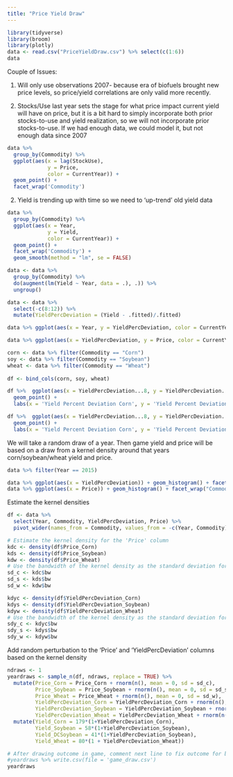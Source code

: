 ```yaml
---
title: "Price Yield Draw"
---
```


```r
library(tidyverse)
library(broom)
library(plotly)
data <- read.csv("PriceYieldDraw.csv") %>% select(c(1:6))
data
```

Couple of Issues: 

1. Will only use observations 2007- because era of biofuels brought new price levels, so price/yield correlations are only valid more recently. 

2. Stocks/Use last year sets the stage for what price impact current yield will have on price, but it is a bit hard to simply incorporate both prior stocks-to-use and yield realization, so we will not incorporate prior stocks-to-use. If we had enough data, we could model it, but not enough data since 2007  

```r
data %>% 
  group_by(Commodity) %>% 
  ggplot(aes(x = lag(StockUse), 
             y = Price, 
             color = CurrentYear)) + 
  geom_point() + 
  facet_wrap('Commodity')
```

2. Yield is trending up with time so we need to 'up-trend' old yield data

```r
data %>% 
  group_by(Commodity) %>% 
  ggplot(aes(x = Year, 
             y = Yield, 
             color = CurrentYear)) + 
  geom_point() + 
  facet_wrap('Commodity') +
  geom_smooth(method = "lm", se = FALSE) 

data <- data %>%
  group_by(Commodity) %>%
  do(augment(lm(Yield ~ Year, data = .), .)) %>%
  ungroup() 

data <- data %>% 
  select(-c(8:12)) %>% 
  mutate(YieldPercDeviation = (Yield - .fitted)/.fitted)

data %>% ggplot(aes(x = Year, y = YieldPercDeviation, color = CurrentYear)) + geom_point() + facet_wrap("Commodity")

data %>% ggplot(aes(x = YieldPercDeviation, y = Price, color = CurrentYear)) + geom_point() + facet_wrap("Commodity")

corn <- data %>% filter(Commodity == "Corn")
soy <- data %>% filter(Commodity == "Soybean")
wheat <- data %>% filter(Commodity == "Wheat")
  
df <- bind_cols(corn, soy, wheat)  

df %>%  ggplot(aes(x = YieldPercDeviation...8, y = YieldPercDeviation...16)) + 
  geom_point() + 
  labs(x = 'Yield Percent Deviation Corn', y = 'Yield Percent Deviation Soybean')

df %>%  ggplot(aes(x = YieldPercDeviation...8, y = YieldPercDeviation...24)) + 
  geom_point() + 
  labs(x = 'Yield Percent Deviation Corn', y = 'Yield Percent Deviation Wheat')
```


We will take a random draw of a year. Then game yield and price will be based on a draw from a kernel density around that years corn/soybean/wheat yield and price. 

```r
data %>% filter(Year == 2015)

data %>% ggplot(aes(x = YieldPercDeviation)) + geom_histogram() + facet_wrap("Commodity")
data %>% ggplot(aes(x = Price)) + geom_histogram() + facet_wrap("Commodity")
```

Estimate the kernel densities

```r
df <- data %>% 
  select(Year, Commodity, YieldPercDeviation, Price) %>% 
  pivot_wider(names_from = Commodity, values_from = -c(Year, Commodity))

# Estimate the kernel density for the 'Price' column
kdc <- density(df$Price_Corn)
kds <- density(df$Price_Soybean)
kdw <- density(df$Price_Wheat)
# Use the bandwidth of the kernel density as the standard deviation for the Gaussian noise
sd_c <- kdc$bw
sd_s <- kds$bw
sd_w <- kdw$bw

kdyc <- density(df$YieldPercDeviation_Corn)
kdys <- density(df$YieldPercDeviation_Soybean)
kdyw <- density(df$YieldPercDeviation_Wheat)
# Use the bandwidth of the kernel density as the standard deviation for the Gaussian noise
sdy_c <- kdyc$bw
sdy_s <- kdys$bw
sdy_w <- kdyw$bw

```

Add random perturbation to the 'Price' and 'YieldPercDeviation' columns based on the kernel density

```r


ndraws <- 1
yeardraws <- sample_n(df, ndraws, replace = TRUE) %>%
  mutate(Price_Corn = Price_Corn + rnorm(n(), mean = 0, sd = sd_c),
         Price_Soybean = Price_Soybean + rnorm(n(), mean = 0, sd = sd_s),
         Price_Wheat = Price_Wheat + rnorm(n(), mean = 0, sd = sd_w),
         YieldPercDeviation_Corn = YieldPercDeviation_Corn + rnorm(n(), mean = 0, sd = sdy_c),
         YieldPercDeviation_Soybean = YieldPercDeviation_Soybean + rnorm(n(), mean = 0, sd = sdy_s),
         YieldPercDeviation_Wheat = YieldPercDeviation_Wheat + rnorm(n(), mean = 0, sd = sdy_w)) %>% 
  mutate(Yield_Corn = 179*(1+YieldPercDeviation_Corn),
         Yield_Soybean = 58*(1+YieldPercDeviation_Soybean),
         Yield_DCSoybean = 41*(1+YieldPercDeviation_Soybean),
         Yield_Wheat = 80*(1 + YieldPercDeviation_Wheat))

# After drawing outcome in game, comment next line to fix outcome for building final profit page
#yeardraws %>% write.csv(file = 'game_draw.csv')
yeardraws
```

